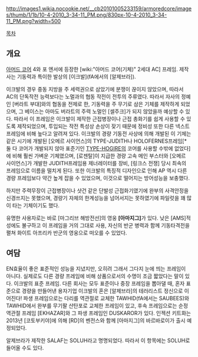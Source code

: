 http://images1.wikia.nocookie.net/__cb20101005233159/armoredcore/images/thumb/1/1b/10-4-2010_3-34-11_PM.png/830px-10-4-2010_3-34-11_PM.png?width=500

[[목차]]
== 개요 ==
[[아머드 코어]] 4와 포 엔서에 등장한 [wiki:"아머드 코어(기체)" 2세대 AC] 프레임. 제작사는 기동력과 특이한 발상의 [이크발](fA에서의 [알제브라]). 

이크발의 경우 중동 지방을 주 세력권으로 삼았기에 분쟁이 끊이지 않았으며, 따라서 AC의 단독작전 능력보다는 노멀과의 협동 작전이 전투의 주류였다. 따라서 자사의 정예인 [버라트 부대]와의 협동을 전제로 한, 기동력을 주 무기로 삼은 기체를 제작하게 되었으며, 그 베이스는 아마도 버라트의 주력 노멀인 [셀주크]가 되지 않았을까 예상할 수 있다. 
따라서 이 프레임은 이크발이 제작한 근접병장이나 근접 총화기를 쉽게 사용할 수 있도록 제작되었으며, 투입되는 작전 특성상 손상이 잦기 때문에 정비성 또한 다른 넥스트 프레임에 비해 높다고 알려져 있다. 이크발의 경량 기동전 사상에 의해 개발된 이 기체는 같은 시기에 개발된 [오메르 사이언스]의 TYPE-JUDITH나 HOLOFERNES프레임[* 둘 다 코어가 개발되지 않아 표준기인 [[TYPE-HOGIRE]]의 코어를 사용할 수밖에 없었다]에 비해 훨씬 가벼운 기체였으며, [로젠탈]이 지급한 경량 고속 메인 부스터와 [오메르 사이언스]가 개발한 JUDITH프레임용 제너레이터를 장비, [링크스 전쟁] 당시 최속의 프레임으로 이름을 떨치게 된다. 또한 이크발의 특징적 디자인으로 인해 AP 역시 다른 경량 프레임보다 약간 높게 잡을 수 있었으며, 이것으로 떨어지는 방어성능을 보충했다. 

하지만 주력무장이 근접병장이나 샷건 같은 단발성 근접화기였기에 완부의 사격안정을 신경쓰지는 못했으며, 경량기 자체의 한계성능을 넘어서지는 못하였기에 파일럿을 꽤 많이 타는 기체이기도 했다. 

유명한 사용자로는 바로 [마그리브 해방전선]의 영웅 '''[아마지그]'''가 있다. 낮은 [AMS]적성에도 불구하고 이 프레임을 거의 그대로 사용, 자신의 반군 병력과 함께 기동타격전을 펼쳐 화이트 아프리카 반군의 영웅으로 떠오를 수 있었다.

== 여담 ==
EN효율이 좋은 표준적인 성능을 지녔지만, 오히려 그래서 그다지 눈에 띄는 프레임이 아니다. 실제로도 다른 경량 프레임에 비해 상품으로서의 수명이 조금 짧았다는 말이 있다.
이크발의 표준 프레임. 다른 회사는 모두 표준이나 중장 프레임을 뽑아댈 때, 혼자 표준으로 경량을 만들어낸 용자기업 이크발의 혼은 [알제브라]의 테러리스트 정신으로 이어진다!
파생 프레임으로는 다리를 역관절로 교체한 TAWHID(fA에서는 SAUBEES)와 TAWHID에서 완부를 무기팔 산탄포로 교체한 프레임이 있고, 후속 프레임으로는 순정 역관절 프레임 [EKHAZAR]와 그 파생 프레임인 DUSKAROR가 있다.
인젝션 키트화는 2013년 [코토부키야]에 의해 [RD]의 벤전스와 함께 [아마지그]의 바르바로이가 출시 예정되었다.

알제브라가 제작한 SALAF는 SOLUH라고 명명되었다. 따라서 이 항목에는 SOLUH로 들어올 수도 있다.
